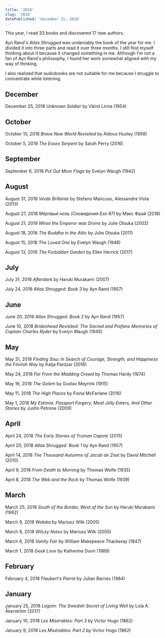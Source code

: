 ```yaml
---
title: '2018'
slug: '2018'
datePublished: 'December 31, 2018'
---
```


This year, I read 33 books and discovered 17 new authors.

Ayn Rand's _Atlas Shrugged_ was undeniably the book of the year for me. I
divided it into three parts and read it over three months. I still find myself
thinking about it because it changed something in me. Although I'm not a fan of
Ayn Rand's philosophy, I found her work somewhat aligned with my way of
thinking.

I also realized that audiobooks are not suitable for me because I struggle to
concentrate while listening.

## December

December 25, 2018 _Unknown Soldier_ by Väinö Linna (1954)

## October

October 15, 2018 _Brave New World Revisited_ by Aldous Huxley (1958)

October 5, 2018 _The Essex Serpent_ by Sarah Perry (2016)

## September

September 6, 2018 _Put Out More Flags_ by Evelyn Waugh (1942)

## August

August 31, 2018 _Verde Brillante_ by Stefano Mancuso, Alessandra Viola (2013)

August 27, 2018 _Мёртвый ноль (Сновидения Ехо #7)_ by Макс Фрай (2018)

August 21, 2018 _When the Emperor was Divine_ by Julie Otsuka (2002)

August 18, 2018 _The Buddha in the Attic_ by Julie Otsuka (2011)

August 15, 2018 _The Loved One_ by Evelyn Waugh (1948)

August 13, 2018 _The Forbidden Garden_ by Ellen Herrick (2017)

## July

July 31, 2018 _Afterdark_ by Haruki Murakami (2007)

July 24, 2018 _Atlas Shrugged: Book 3_ by Ayn Rand (1957)

## June

June 20, 2018 _Atlas Shrugged: Book 2_ by Ayn Rand (1957)

June 10, 2018 _Brideshead Revisited: The Sacred and Profane Memories of Captain
Charles Ryder_ by Evelyn Waugh (1945)

## May

May 31, 2018 _Finding Sisu: In Search of Courage, Strength, and Happiness the
Finnish Way_ by Katja Pantzar (2018)

May 24, 2018 _Far From the Madding Crowd_ by Thomas Hardy (1874)

May 16, 2018 _The Golem_ by Gustav Meyrink (1915)

May 11, 2018 _The High Places_ by Fiona McFarlane (2016)

May 1, 2018 _My Estonia. Passport Forgery, Meat Jelly Eaters, And Other Stories_
by Justin Petrone (2009)

## April

April 24, 2018 _The Early Stories of Truman Capote_ (2015)

April 20, 2018 _Atlas Shrugged: Book 1_ by Ayn Rand (1957)

April 14, 2018 _The Thousand Autumns of Jacob de Zoet_ by David Mitchell (2010)

April 9, 2018 _From Death to Morning_ by Thomas Wolfe (1935)

April 8, 2018 _The Web and the Rock_ by Thomas Wolfe (1939)

## March

March 25, 2018 _South of the Border, West of the Sun_ by Haruki Murakami (1992)

March 9, 2018 _Wołoka_ by Mariusz Wilk (2005)

March 8, 2018 _Wilczy Notes_ by Mariusz Wilk (2005)

March 6, 2018 _Vanity Fair_ by William Makepeace Thackeray (1847)

March 1, 2018 _Geek Love_ by Katherine Dunn (1989)

## February

February 4, 2018 _Flaubert's Parrot_ by Julian Barnes (1984)

## January

January 25, 2018 _Lagom: The Swedish Secret of Living Well_ by Lola A. Åkerström
(2017)

January 10, 2018 _Les Misérables: Part 3_ by Victor Hugo (1862)

January 9, 2018 _Les Misérables: Part 2_ by Victor Hugo (1862)
